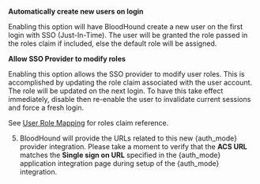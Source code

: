 
 **Automatically create new users on login**

  Enabling this option will have BloodHound create a new user on the first login with SSO (Just-In-Time). The user will be granted the role passed in the roles claim if included, else the default role will be assigned.

 **Allow SSO Provider to modify roles**

  Enabling this option allows the SSO provider to modify user roles. This is accomplished by updating the role claim associated with the user account. The role will be updated on the next login. 
  To have this take effect immediately, disable then re-enable the user to invalidate current sessions and force a fresh login.

  See [User Role Mapping](#user-role-mapping) for roles claim reference. 

5.  BloodHound will provide the URLs related to this new {auth_mode} provider integration. Please take a moment to verify that the **ACS URL** matches the **Single sign on URL** specified in the {auth_mode} application integration page during setup of the {auth_mode} integration.
